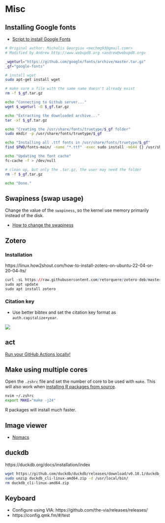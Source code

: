 # Misc

## Installing Google fonts

- [Script to install Google Fonts](https://raw.githubusercontent.com/hotice/webupd8/master/install-google-fonts)

```bash
# Original author: Michalis Georgiou <mechmg93@gmail.comr>
# Modified by Andrew http://www.webupd8.org <andrew@webupd8.org>

_wgeturl="https://github.com/google/fonts/archive/master.tar.gz"
_gf="google-fonts"

# install wget
sudo apt-get install wget

# make sure a file with the same name doesn't already exist
rm -f $_gf.tar.gz

echo "Connecting to Github server..."
wget $_wgeturl -O $_gf.tar.gz

echo "Extracting the downloaded archive..."
tar -xf $_gf.tar.gz

echo "Creating the /usr/share/fonts/truetype/$_gf folder"
sudo mkdir -p /usr/share/fonts/truetype/$_gf

echo "Installing all .ttf fonts in /usr/share/fonts/truetype/$_gf"
find $PWD/fonts-main/ -name "*.ttf" -exec sudo install -m644 {} /usr/share/fonts/truetype/google-fonts/ \; || return 1

echo "Updating the font cache"
fc-cache -f > /dev/null

# clean up, but only the .tar.gz, the user may need the folder
rm -f $_gf.tar.gz

echo "Done."
```

## Swapiness (swap usage)

Change the value of the `swapiness`, so the kernel use memory primarily instead of the disk.

- [How to change the swapiness](https://askubuntu.com/questions/157793/why-is-swap-being-used-even-though-i-have-plenty-of-free-ram)

## Zotero

### Installation

https://linux.how2shout.com/how-to-install-zotero-on-ubuntu-22-04-or-20-04-lts/

```r
curl -sL https://raw.githubusercontent.com/retorquere/zotero-deb/master/install.sh | sudo bash
sudo apt update
sudo apt install zotero
```

### Citation key

- Use better bibtex and set the citation key format as `auth.capitalize+year`.

![](images/zotero.png)

## act

[Run your GitHub Actions locally!](https://github.com/nektos/act)

## Make using multiple cores

Open the `.zshrc` file and set the number of core to be used with `make`. This will also work when [installing R packages from source](https://stackoverflow.com/questions/36725027/r-package-installation-from-source-using-multiple-cores).

```bash
nvim ~/.zshrc
export MAKE="make -j24"
```

R packages will install much faster.

## Image viewer

- [Nomacs](https://github.com/nomacs/nomacs?ref=itsfoss.com)

## duckdb

https://duckdb.org/docs/installation/index

```bash
wget https://github.com/duckdb/duckdb/releases/download/v0.10.1/duckdb_cli-linux-amd64.zip
sudo unzip duckdb_cli-linux-amd64.zip -d /usr/local/bin/
rm duckdb_cli-linux-amd64.zip
```

## Keyboard

- Configure using VIA: https://github.com/the-via/releases/releases/
- https://config.qmk.fm/#/test
